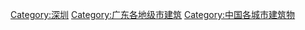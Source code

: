 {{Catnav|頁面分類|各種主題的頁面分類|依中国各省来作的分类|中国各省建筑}}
{{Catnav|頁面分類|...|建築物|各國建築|中国建筑|中国各省建筑}}
{{Commonscat|Buildings in Shenzhen}}

[[Category:深圳|Category:深圳]]
[[Category:广东各地级市建筑|Category:广东各地级市建筑]]
[[Category:中国各城市建筑物|Category:中国各城市建筑物]]